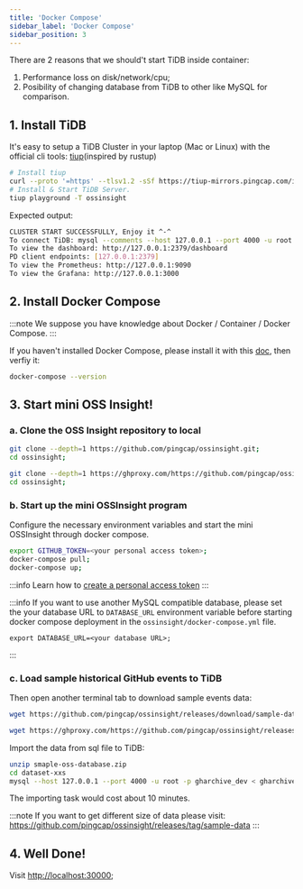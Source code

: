 ```yaml
---
title: 'Docker Compose'
sidebar_label: 'Docker Compose'
sidebar_position: 3
---
```



There are 2 reasons that we should't start TiDB inside container:

1. Performance loss on disk/network/cpu;
2. Posibility of changing database from TiDB to other like MySQL for comparison.

## 1. Install TiDB

It's easy to setup a TiDB Cluster in your laptop (Mac or Linux) with the official cli tools: [tiup](https://tiup.io/)(inspired by rustup)

```bash
# Install tiup
curl --proto '=https' --tlsv1.2 -sSf https://tiup-mirrors.pingcap.com/install.sh | sh
# Install & Start TiDB Server.
tiup playground -T ossinsight
```

Expected output:

```bash
CLUSTER START SUCCESSFULLY, Enjoy it ^-^
To connect TiDB: mysql --comments --host 127.0.0.1 --port 4000 -u root -p (no password)
To view the dashboard: http://127.0.0.1:2379/dashboard
PD client endpoints: [127.0.0.1:2379]
To view the Prometheus: http://127.0.0.1:9090
To view the Grafana: http://127.0.0.1:3000
```

## 2. Install Docker Compose

:::note
We suppose you have knowledge about Docker / Container / Docker Compose.
:::

If you haven't installed Docker Compose, please install it with this [doc](https://docs.docker.com/compose/install/), then verfiy it:

```bash
docker-compose --version
```

## 3. Start mini OSS Insight!

### a. Clone the OSS Insight repository to local

<Tabs>
<TabItem value="github" label="GitHub" default>

```bash
git clone --depth=1 https://github.com/pingcap/ossinsight.git;
cd ossinsight;
```

</TabItem>
<TabItem value="ghproxy" label="GHProxy">

```bash
git clone --depth=1 https://ghproxy.com/https://github.com/pingcap/ossinsight.git;
cd ossinsight;
```

</TabItem>
</Tabs>

### b. Start up the mini OSSInsight program

Configure the necessary environment variables and start the mini OSSInsight through docker compose.

```bash
export GITHUB_TOKEN=<your personal access token>;
docker-compose pull;
docker-compose up;
```

:::info
Learn how to [create a personal access token](/workshop/mini-ossinsight/step-by-step/find-data-source#creating-a-personal-access-token)
:::

:::info
If you want to use another MySQL compatible database, please set the your database URL to `DATABASE_URL` environment variable before starting docker compose deployment in the `ossinsight/docker-compose.yml` file.

```
export DATABASE_URL=<your database URL>;
```
:::

### c. Load sample historical GitHub events to TiDB

Then open another terminal tab to download sample events data:

<Tabs>
<TabItem value="github" label="GitHub" default>

```bash
wget https://github.com/pingcap/ossinsight/releases/download/sample-data/smaple-oss-database.zip;
```

</TabItem>
<TabItem value="ghproxy" label="GHProxy">

```bash
wget https://ghproxy.com/https://github.com/pingcap/ossinsight/releases/download/sample-data/smaple-oss-database.zip;
```

</TabItem>
</Tabs>

Import the data from sql file to TiDB:

```bash
unzip smaple-oss-database.zip
cd dataset-xxs
mysql --host 127.0.0.1 --port 4000 -u root -p gharchive_dev < gharchive_dev.github_events.000000000.sql
```

The importing task would cost about 10 minutes.

:::note
If you want to get different size of data please visit: 
https://github.com/pingcap/ossinsight/releases/tag/sample-data
:::

## 4. Well Done!

Visit [http://localhost:30000](http://localhost:30000);
